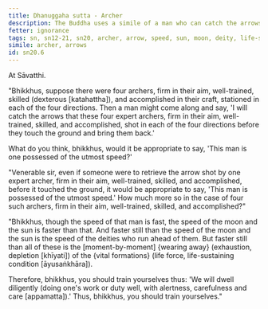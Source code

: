 ```yaml
---
title: Dhanuggaha sutta - Archer
description: The Buddha uses a simile of a man who can catch the arrows shot by well-trained archers before they touch the ground to illustrate that life-sustaining conditions wear away faster than that.
fetter: ignorance
tags: sn, sn12-21, sn20, archer, arrow, speed, sun, moon, deity, life-sustaining conditions, life force, diligence
simile: archer, arrows
id: sn20.6
---
```


At Sāvatthi.

"Bhikkhus, suppose there were four archers, firm in their aim, well-trained, skilled (dexterous [katahattha]), and accomplished in their craft, stationed in each of the four directions. Then a man might come along and say, 'I will catch the arrows that these four expert archers, firm in their aim, well-trained, skilled, and accomplished, shot in each of the four directions before they touch the ground and bring them back.'

What do you think, bhikkhus, would it be appropriate to say, 'This man is one possessed of the utmost speed?'

"Venerable sir, even if someone were to retrieve the arrow shot by one expert archer, firm in their aim, well-trained, skilled, and accomplished, before it touched the ground, it would be appropriate to say, 'This man is possessed of the utmost speed.' How much more so in the case of four such archers, firm in their aim, well-trained, skilled, and accomplished?"

"Bhikkhus, though the speed of that man is fast, the speed of the moon and the sun is faster than that. And faster still than the speed of the moon and the sun is the speed of the deities who run ahead of them. But faster still than all of these is the [moment-by-moment] \{wearing away} (exhaustion, depletion [khīyati]) of the \{vital formations} (life force, life-sustaining condition [āyusaṅkhāra]).

Therefore, bhikkhus, you should train yourselves thus: 'We will dwell diligently (doing one's work or duty well, with alertness, carefulness and care [appamatta]).' Thus, bhikkhus, you should train yourselves."